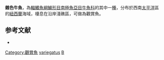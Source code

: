 {{Speciesbox
| name = 雜色牛魚
| image = 
| image_width = 250px
| image_caption = 
| status = NE
| status_system = 
| genus = Bovichtus
| species = variegatus
| authority = [[Richardson|Richardson]], 1846
| synonyms = *''Bovicthys variegatus''<br /><small>Richardson, 1846</small>
}}

'''雜色牛魚'''，為[[輻鰭魚綱|輻鰭魚綱]][[鱸形目|鱸形目]][[南極魚亞目|南極魚亞目]][[牛魚科|牛魚科]]的其中一[[種|種]]，分布於西南[[太平洋|太平洋]]區的[[紐西蘭|紐西蘭]]海域，棲息在沿岸淺礁區，可做為觀賞魚。

==参考文献==
*{{FishBase_species|genus=Bovichtus|species=variegatus|year=2011|month=12}}
{{Taxonbar|from=Q1097584}}

[[Category:觀賞魚|Category:觀賞魚]]
[[Category:牛魚屬|variegatus]]
[[Category:1846年描述的魚類|B]]